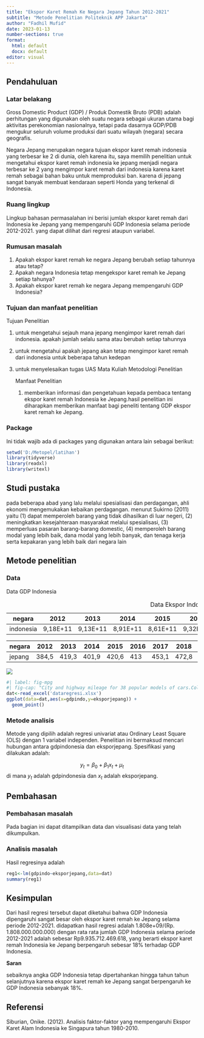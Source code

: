---
title: "Ekspor Karet Remah Ke Negara Jepang Tahun 2012-2021"
subtitle: "Metode Penelitian Politeknik APP Jakarta"
author: "Fadhil Mufid"
date: 2023-01-13
number-sections: true
format: 
  html: default
  docx: default
editor: visual
---

## Pendahuluan

### Latar belakang

Gross Domestic Product (GDP) / Produk Domestik Bruto (PDB) adalah perhitungan yang digunakan oleh suatu negara sebagai ukuran utama bagi aktivitas perekonomian nasionalnya, tetapi pada dasarnya GDP/PDB mengukur seluruh volume produksi dari suatu wilayah (negara) secara geografis.

Negara Jepang merupakan negara tujuan ekspor karet remah indonesia yang terbesar ke 2 di dunia, oleh karena itu, saya memilih penelitian untuk mengetahui ekspor karet remah indonesia ke jepang menjadi negara terbesar ke 2 yang mengimpor karet remah dari indonesia karena karet remah sebagai bahan baku untuk memproduksi ban. karena di jepang sangat banyak membuat kendaraan seperti Honda yang terkenal di Indonesia.

### Ruang lingkup

Lingkup bahasan permasalahan ini berisi jumlah ekspor karet remah dari Indonesia ke Jepang yang mempengaruhi GDP Indonesia selama periode 2012-2021. yang dapat dilihat dari regresi ataupun variabel.

### Rumusan masalah

1.  Apakah ekspor karet remah ke negara Jepang berubah setiap tahunnya atau tetap?
2.  Apakah negara Indonesia tetap mengekspor karet remah ke Jepang setiap tahunya?
3.  Apakah ekspor karet remah ke negara Jepang mempengaruhi GDP Indonesia?

### Tujuan dan manfaat penelitian

Tujuan Penelitian

1.  untuk mengetahui sejauh mana jepang mengimpor karet remah dari indonesia. apakah jumlah selalu sama atau berubah setiap tahunnya

2.  untuk mengetahui apakah jepang akan tetap mengimpor karet remah dari indonesia untuk beberapa tahun kedepan

3.  untuk menyelesaikan tugas UAS Mata Kuliah Metodologi Penelitian

    Manfaat Penelitian

    1.  memberikan informasi dan pengetahuan kepada pembaca tentang ekspor karet remah Indonesia ke Jepang.hasil penelitian ini diharapkan memberikan manfaat bagi peneliti tentang GDP ekspor karet remah ke Jepang.

### Package

Ini tidak wajib ada di packages yang digunakan antara lain sebagai berikut:

```{r}
setwd('D:/Metopel/latihan')
library(tidyverse)
library(readxl)
library(writexl)
```

## Studi pustaka

pada beberapa abad yang lalu melalui spesialisasi dan perdagangan, ahli ekonomi mengemukakan kebaikan perdagangan. menurut Sukirno (2011) yaitu (1) dapat memperoleh barang yang tidak dihasilkan di luar negeri, (2) meningkatkan kesejahteraan masyarakat melalui spesialisasi, (3) memperluas pasaran barang-barang domestic, (4) memperoleh barang modal yang lebih baik, dana modal yang lebih banyak, dan tenaga kerja serta kepakaran yang lebih baik dari negara lain

## Metode penelitian

### Data

Data GDP Indonesia

| negara    | 2012     | 2013     | 2014     | 2015     | 2016     | 2017     | 2018     | 2019     | 2020     | 2021     |
|-------|-------|-------|-------|-------|-------|-------|-------|-------|-------|-------|
| indonesia | 9,18E+11 | 9,13E+11 | 8,91E+11 | 8,61E+11 | 9,32E+11 | 1,02E+12 | 1,04E+12 | 1,12E+12 | 1,06E+12 | 1,19E+12 |

: Data Ekspor Indonesia ke Jepang

| negara | 2012  | 2013  | 2014  | 2015  | 2016 | 2017  | 2018  | 2019  | 2020  | 2021  |
|--------|-------|-------|-------|-------|------|-------|-------|-------|-------|-------|
| jepang | 384,5 | 419,3 | 401,9 | 420,6 | 413  | 453,1 | 472,8 | 493,7 | 380,8 | 479,4 |

![](poltekapp.jpg)

```{r}
#| label: fig-mpg
#| fig-cap: "City and highway mileage for 38 popular models of cars.Color by number of cylinders"
dat<-read_excel('dataregresi.xlsx')
ggplot(data=dat,aes(x=gdpindo,y=eksporjepang)) +
  geom_point()
```

### Metode analisis

Metode yang dipilih adalah regresi univariat atau Ordinary Least Square (OLS) dengan 1 variabel independen. Penelitian ini bermaksud mencari hubungan antara gdpindonesia dan eksporjepang. Spesifikasi yang dilakukan adalah:

$$
y_{t}=\beta_0 + \beta_1 x_t+\mu_t
$$ di mana $y_t$ adalah gdpindonesia dan $x_t$ adalah eksporjepang.

## Pembahasan

### Pembahasan masalah

Pada bagian ini dapat ditampilkan data dan visualisasi data yang telah dikumpulkan.

### Analisis masalah

Hasil regresinya adalah

```{r}
reg1<-lm(gdpindo~eksporjepang,data=dat)
summary(reg1)

```

## Kesimpulan

Dari hasil regresi tersebut dapat diketahui bahwa GDP Indonesia dipengaruhi sangat besar oleh ekspor karet remah ke Jepang selama periode 2012-2021. didapatkan hasil regresi adalah 1.808e+09/(Rp. 1.808.000.000.000) dengan rata rata jumlah GDP Indonesia selama periode 2012-2021 adalah sebesar Rp9.935.712.469.618, yang berarti ekspor karet remah Indonesia ke Jepang berpengaruh sebesar 18% terhadap GDP Indonesia.

**Saran**

sebaiknya angka GDP Indonesia tetap dipertahankan hingga tahun tahun selanjutnya karena ekspor karet remah ke Jepang sangat berpengaruh ke GDP Indonesia sebanyak 18%.

## Referensi

Siburian, Onike. (2012). Analisis faktor-faktor yang mempengaruhi Ekspor Karet Alam Indonesia ke Singapura tahun 1980-2010.
